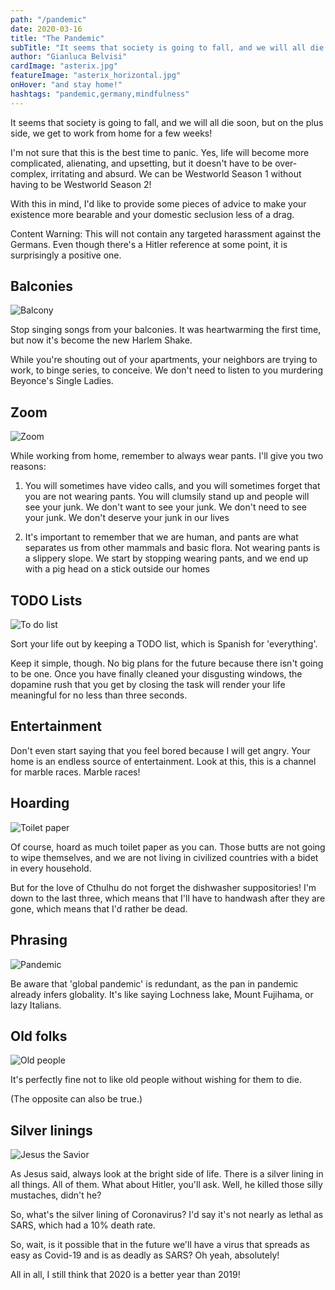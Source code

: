 ```yaml
---
path: "/pandemic"
date: 2020-03-16
title: "The Pandemic"
subTitle: "It seems that society is going to fall, and we will all die soon, but on the plus side"
author: "Gianluca Belvisi"
cardImage: "asterix.jpg"
featureImage: "asterix_horizontal.jpg"
onHover: "and stay home!"
hashtags: "pandemic,germany,mindfulness"
---
```

It seems that society is going to fall, and we will all die soon, but on the plus side, we get to work from home for a few weeks!

I'm not sure that this is the best time to panic. Yes, life will become more complicated, alienating, and upsetting, but it doesn't have to be over-complex, irritating and absurd. We can be Westworld Season 1 without having to be Westworld Season 2!

With this in mind, I'd like to provide some pieces of advice to make your existence more bearable and your domestic seclusion less of a drag.

Content Warning: This will not contain any targeted harassment against the Germans. Even though there's a Hitler reference at some point, it is surprisingly a positive one.

## Balconies

![Balcony](balcony.jpg)

Stop singing songs from your balconies. It was heartwarming the first time, but now it's become the new Harlem Shake.

While you're shouting out of your apartments, your neighbors are trying to work, to binge series, to conceive. We don't need to listen to you murdering Beyonce's Single Ladies.

## Zoom

![Zoom](zoom.png)

While working from home, remember to always wear pants. I'll give you two reasons:

1. You will sometimes have video calls, and you will sometimes forget that you are not wearing pants. You will clumsily stand up and people will see your junk. We don't want to see your junk. We don't need to see your junk. We don't deserve your junk in our lives

2. It's important to remember that we are human, and pants are what separates us from other mammals and basic flora. Not wearing pants is a slippery slope. We start by stopping wearing pants, and we end up with a pig head on a stick outside our homes

## TODO Lists

![To do list](todo.jpg)

Sort your life out by keeping a TODO list, which is Spanish for 'everything'.

Keep it simple, though. No big plans for the future because there isn't going to be one. Once you have finally cleaned your disgusting windows, the dopamine rush that you get by closing the task will render your life meaningful for no less than three seconds.

## Entertainment

<YouTube source="P5z1i5fbQY0"/>

Don't even start saying that you feel bored because I will get angry. Your home is an endless source of entertainment. Look at this, this is a channel for marble races. Marble races!

## Hoarding

![Toilet paper](tpaper.png)

Of course, hoard as much toilet paper as you can. Those butts are not going to wipe themselves, and we are not living in civilized countries with a bidet in every household.

But for the love of Cthulhu do not forget the dishwasher suppositories! I'm down to the last three, which means that I'll have to handwash after they are gone, which means that I'd rather be dead.

## Phrasing

![Pandemic](pandemic.jpg)

Be aware that 'global pandemic' is redundant, as the pan in pandemic already infers globality. It's like saying Lochness lake, Mount Fujihama, or lazy Italians.

## Old folks

![Old people](old.jpg)

It's perfectly fine not to like old people without wishing for them to die.

(The opposite can also be true.)

## Silver linings

![Jesus the Savior](dani1.jpg)

As Jesus said, always look at the bright side of life. There is a silver lining in all things. All of them.
What about Hitler, you'll ask. Well, he killed those silly mustaches, didn't he?

So, what's the silver lining of Coronavirus? I'd say it's not nearly as lethal as SARS, which had a 10% death rate.

So, wait, is it possible that in the future we'll have a virus that spreads as easy as Covid-19 and is as deadly as SARS? Oh yeah, absolutely!

All in all, I still think that 2020 is a better year than 2019!